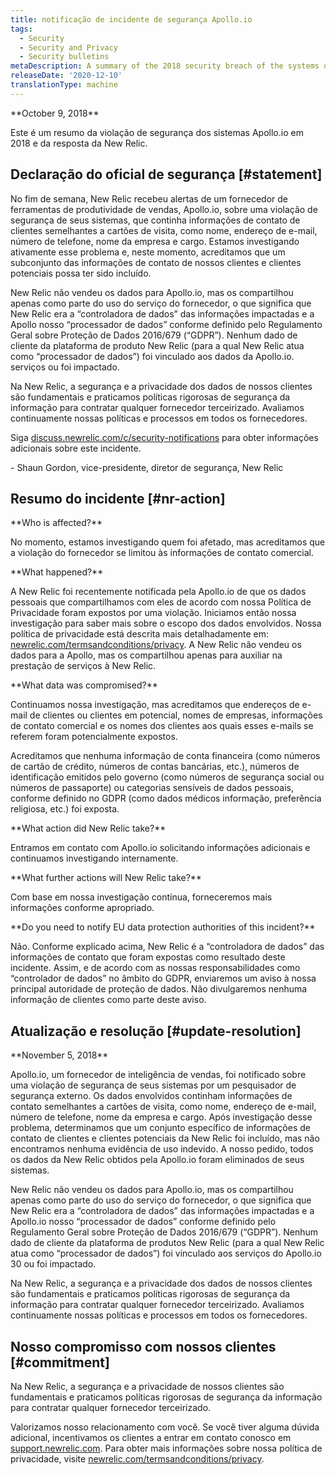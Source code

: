 ```yaml
---
title: notificação de incidente de segurança Apollo.io
tags:
  - Security
  - Security and Privacy
  - Security bulletins
metaDescription: A summary of the 2018 security breach of the systems of Apollo.io and New Relic's response.
releaseDate: '2020-12-10'
translationType: machine
---
```


<DoNotTranslate>
  **October 9, 2018**
</DoNotTranslate>

Este é um resumo da violação de segurança dos sistemas Apollo.io em 2018 e da resposta da New Relic.

## Declaração do oficial de segurança [#statement]

No fim de semana, New Relic recebeu alertas de um fornecedor de ferramentas de produtividade de vendas, Apollo.io, sobre uma violação de segurança de seus sistemas, que continha informações de contato de clientes semelhantes a cartões de visita, como nome, endereço de e-mail, número de telefone, nome da empresa e cargo. Estamos investigando ativamente esse problema e, neste momento, acreditamos que um subconjunto das informações de contato de nossos clientes e clientes potenciais possa ter sido incluído.

New Relic não vendeu os dados para Apollo.io, mas os compartilhou apenas como parte do uso do serviço do fornecedor, o que significa que New Relic era a “controladora de dados” das informações impactadas e a Apollo nosso “processador de dados” conforme definido pelo Regulamento Geral sobre Proteção de Dados 2016/679 (“GDPR”). Nenhum dado de cliente da plataforma de produto New Relic (para a qual New Relic atua como “processador de dados”) foi vinculado aos dados da Apollo.io. serviços ou foi impactado.

Na New Relic, a segurança e a privacidade dos dados de nossos clientes são fundamentais e praticamos políticas rigorosas de segurança da informação para contratar qualquer fornecedor terceirizado. Avaliamos continuamente nossas políticas e processos em todos os fornecedores.

Siga [discuss.newrelic.com/c/security-notifications](https://discuss.newrelic.com/c/security-notifications) para obter informações adicionais sobre este incidente.

\- Shaun Gordon, vice-presidente, diretor de segurança, New Relic

## Resumo do incidente [#nr-action]

<DoNotTranslate>
  **Who is affected?**
</DoNotTranslate>

No momento, estamos investigando quem foi afetado, mas acreditamos que a violação do fornecedor se limitou às informações de contato comercial.

<DoNotTranslate>
  **What happened?**
</DoNotTranslate>

A New Relic foi recentemente notificada pela Apollo.io de que os dados pessoais que compartilhamos com eles de acordo com nossa Política de Privacidade foram expostos por uma violação. Iniciamos então nossa investigação para saber mais sobre o escopo dos dados envolvidos. Nossa política de privacidade está descrita mais detalhadamente em: [newrelic.com/termsandconditions/privacy](https://newrelic.com/termsandconditions/privacy). A New Relic não vendeu os dados para a Apollo, mas os compartilhou apenas para auxiliar na prestação de serviços à New Relic.

<DoNotTranslate>
  **What data was compromised?**
</DoNotTranslate>

Continuamos nossa investigação, mas acreditamos que endereços de e-mail de clientes ou clientes em potencial, nomes de empresas, informações de contato comercial e os nomes dos clientes aos quais esses e-mails se referem foram potencialmente expostos.

Acreditamos que nenhuma informação de conta financeira (como números de cartão de crédito, números de contas bancárias, etc.), números de identificação emitidos pelo governo (como números de segurança social ou números de passaporte) ou categorias sensíveis de dados pessoais, conforme definido no GDPR (como dados médicos informação, preferência religiosa, etc.) foi exposta.

<DoNotTranslate>
  **What action did New Relic take?**
</DoNotTranslate>

Entramos em contato com Apollo.io solicitando informações adicionais e continuamos investigando internamente.

<DoNotTranslate>
  **What further actions will New Relic take?**
</DoNotTranslate>

Com base em nossa investigação contínua, forneceremos mais informações conforme apropriado.

<DoNotTranslate>
  **Do you need to notify EU data protection authorities of this incident?**
</DoNotTranslate>

Não. Conforme explicado acima, New Relic é a “controladora de dados” das informações de contato que foram expostas como resultado deste incidente. Assim, e de acordo com as nossas responsabilidades como “controlador de dados” no âmbito do GDPR, enviaremos um aviso à nossa principal autoridade de proteção de dados. Não divulgaremos nenhuma informação de clientes como parte deste aviso.

## Atualização e resolução [#update-resolution]

<DoNotTranslate>
  **November 5, 2018**
</DoNotTranslate>

Apollo.io, um fornecedor de inteligência de vendas, foi notificado sobre uma violação de segurança de seus sistemas por um pesquisador de segurança externo. Os dados envolvidos continham informações de contato semelhantes a cartões de visita, como nome, endereço de e-mail, número de telefone, nome da empresa e cargo. Após investigação desse problema, determinamos que um conjunto específico de informações de contato de clientes e clientes potenciais da New Relic foi incluído, mas não encontramos nenhuma evidência de uso indevido. A nosso pedido, todos os dados da New Relic obtidos pela Apollo.io foram eliminados de seus sistemas.

New Relic não vendeu os dados para Apollo.io, mas os compartilhou apenas como parte do uso do serviço do fornecedor, o que significa que New Relic era a “controladora de dados” das informações impactadas e a Apollo.io nosso “processador de dados” conforme definido pelo Regulamento Geral sobre Proteção de Dados 2016/679 (“GDPR”). Nenhum dado de cliente da plataforma de produtos New Relic (para a qual New Relic atua como “processador de dados”) foi vinculado aos serviços do Apollo.io 30 ou foi impactado.

Na New Relic, a segurança e a privacidade dos dados de nossos clientes são fundamentais e praticamos políticas rigorosas de segurança da informação para contratar qualquer fornecedor terceirizado. Avaliamos continuamente nossas políticas e processos em todos os fornecedores.

## Nosso compromisso com nossos clientes [#commitment]

Na New Relic, a segurança e a privacidade de nossos clientes são fundamentais e praticamos políticas rigorosas de segurança da informação para contratar qualquer fornecedor terceirizado.

Valorizamos nosso relacionamento com você. Se você tiver alguma dúvida adicional, incentivamos os clientes a entrar em contato conosco em [support.newrelic.com](https://support.newrelic.com/). Para obter mais informações sobre nossa política de privacidade, visite [newrelic.com/termsandconditions/privacy](https://newrelic.com/termsandconditions/privacy).